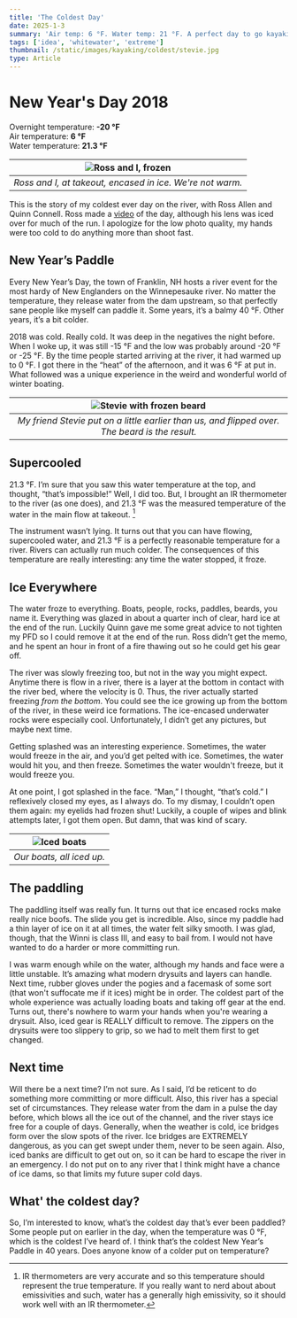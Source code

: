 ```yaml
---
title: 'The Coldest Day'
date: 2025-1-3
summary: 'Air temp: 6 °F. Water temp: 21 °F. A perfect day to go kayaking!'
tags: ['idea', 'whitewater', 'extreme']
thumbnail: /static/images/kayaking/coldest/stevie.jpg
type: Article
---
```


# New Year's Day 2018

Overnight temperature: **-20 °F** \
Air temperature: **6 °F**\
Water temperature: **21.3 °F**

| ![Ross and I, frozen](/static/images/kayaking/coldest/rossAndI.jpg) |
| :-----------------------------------------------------------------: |
|      _Ross and I, at takeout, encased in ice. We're not warm._      |

This is the story of my coldest ever day on the river, with Ross Allen and Quinn Connell. Ross made a [video](https://www.youtube.com/watch?v=n7zr5Behv5c) of the day, although his lens was iced over for much of the run. I apologize for the low photo quality, my hands were too cold to do anything more than shoot fast.

## New Year’s Paddle

Every New Year’s Day, the town of Franklin, NH hosts a river event for the most hardy of New Englanders on the Winnepesauke river. No matter the temperature, they release water from the dam upstream, so that perfectly sane people like myself can paddle it. Some years, it’s a balmy 40 °F. Other years, it’s a bit colder.

2018 was cold. Really cold. It was deep in the negatives the night before. When I woke up, it was still -15 °F and the low was probably around -20 °F or -25 °F. By the time people started arriving at the river, it had warmed up to 0 °F. I got there in the “heat” of the afternoon, and it was 6 °F at put in. What followed was a unique experience in the weird and wonderful world of winter boating.

|            ![Stevie with frozen beard](/static/images/kayaking/coldest/stevie.jpg)             |
| :--------------------------------------------------------------------------------------------: |
| _My friend Stevie put on a little earlier than us, and flipped over. The beard is the result._ |

## Supercooled

21.3 °F. I’m sure that you saw this water temperature at the top, and thought, “that’s impossible!” Well, I did too. But, I brought an IR thermometer to the river (as one does), and 21.3 °F was the measured temperature of the water in the main flow at takeout. [^1]

[^1]: IR thermometers are very accurate and so this temperature should represent the true temperature. If you really want to nerd about about emissivities and such, water has a generally high emissivity, so it should work well with an IR thermometer.

The instrument wasn’t lying. It turns out that you can have flowing, supercooled water, and 21.3 °F is a perfectly reasonable temperature for a river. Rivers can actually run much colder. The consequences of this temperature are really interesting: any time the water stopped, it froze.

## Ice Everywhere

The water froze to everything. Boats, people, rocks, paddles, beards, you name it. Everything was glazed in about a quarter inch of clear, hard ice at the end of the run. Luckily Quinn gave me some great advice to not tighten my PFD so I could remove it at the end of the run. Ross didn’t get the memo, and he spent an hour in front of a fire thawing out so he could get his gear off.

The river was slowly freezing too, but not in the way you might expect. Anytime there is flow in a river, there is a layer at the bottom in contact with the river bed, where the velocity is 0. Thus, the river actually started freezing _from the bottom_. You could see the ice growing up from the bottom of the river, in these weird ice formations. The ice-encased underwater rocks were especially cool. Unfortunately, I didn’t get any pictures, but maybe next time.

Getting splashed was an interesting experience. Sometimes, the water would freeze in the air, and you’d get pelted with ice. Sometimes, the water would hit you, and then freeze. Sometimes the water wouldn't freeze, but it would freeze you.

At one point, I got splashed in the face. “Man,” I thought, “that’s cold.” I reflexively closed my eyes, as I always do. To my dismay, I couldn’t open them again: my eyelids had frozen shut! Luckily, a couple of wipes and blink attempts later, I got them open. But damn, that was kind of scary.

| ![Iced boats](/static/images/kayaking/coldest/frozenBoats.jpg) |
| :------------------------------------------------------------: |
|                   _Our boats, all iced up._                    |

## The paddling

The paddling itself was really fun. It turns out that ice encased rocks make really nice boofs. The slide you get is incredible. Also, since my paddle had a thin layer of ice on it at all times, the water felt silky smooth. I was glad, though, that the Winni is class III, and easy to bail from. I would not have wanted to do a harder or more committing run.

I was warm enough while on the water, although my hands and face were a little unstable. It’s amazing what modern drysuits and layers can handle. Next time, rubber gloves under the pogies and a facemask of some sort (that won't suffocate me if it ices) might be in order. The coldest part of the whole experience was actually loading boats and taking off gear at the end. Turns out, there's nowhere to warm your hands when you're wearing a drysuit. Also, iced gear is REALLY difficult to remove. The zippers on the drysuits were too slippery to grip, so we had to melt them first to get changed.

## Next time

Will there be a next time? I’m not sure. As I said, I’d be reticent to do something more committing or more difficult. Also, this river has a special set of circumstances. They release water from the dam in a pulse the day before, which blows all the ice out of the channel, and the river stays ice free for a couple of days. Generally, when the weather is cold, ice bridges form over the slow spots of the river. Ice bridges are EXTREMELY dangerous, as you can get swept under them, never to be seen again. Also, iced banks are difficult to get out on, so it can be hard to escape the river in an emergency. I do not put on to any river that I think might have a chance of ice dams, so that limits my future super cold days.

## What' the coldest day?

So, I’m interested to know, what’s the coldest day that’s ever been paddled? Some people put on earlier in the day, when the temperature was 0 °F, which is the coldest I’ve heard of. I think that’s the coldest New Year’s Paddle in 40 years. Does anyone know of a colder put on temperature?
